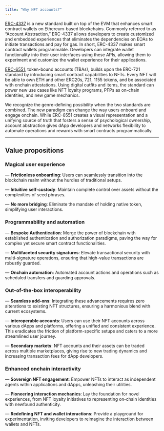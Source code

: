 ```yaml
---
title: "Why NFT accounts?"
---
```


[ERC-4337](https://eips.ethereum.org/EIPS/eip-4337) is a new standard built on top of the EVM that enhances smart contract wallets on Ethereum-based blockchains. Commonly referred to as “Account Abstraction,” ERC-4337 allows developers to create customized and embedded experiences that eliminates the dependencies on EOAs to initiate transactions and pay for gas. In short, ERC-4337 makes smart contract wallets programmable. Developers can integrate wallet functionality into their user interfaces using these APIs, allowing them to experiment and customize the wallet experience for their applications.

[ERC-6551](https://eips.ethereum.org/EIPS/eip-6551), token-bound accounts (TBAs), builds upon the ERC-721 standard by introducing smart contract capabilities to NFTs. Every NFT will be able to own ETH and other ERC20s, 721, 1155 tokens, and be associated with onchain attestations. Using digital outfits and items, the standard can power new use cases like NFT loyalty programs, PFPs as on-chain identities, and new game mechanics.

We recognize the genre-defining possibility when the two standards are combined. The new paradigm can change the way users onboard and engage onchain. While ERC-6551 creates a visual representation and a unifying source of truth that fosters a sense of psychological ownership, account abstraction gives dApp developers and networks flexibility to automate operations and rewards with smart contracts programmatically.

---

## Value propositions

### Magical user experience
— **Frictionless onboarding**: Users can seamlessly transition into the blockchain realm without the hurdles of traditional setups.

— **Intuitive self-custody**: Maintain complete control over assets without the complexities of seed phrases.

— **No more bridging**: Eliminate the mandate of holding native token, simplifying user interactions.

### Programmability and automation
— **Bespoke Authentication**: Merge the power of blockchain with established authentication and authorization paradigms, paving the way for complex yet secure smart contract functionalities.

— **Multifaceted security signatures**: Elevate transactional security with multi-signature operations, ensuring that high-value transactions are robustly guarded.

— **Onchain automation**: Automated account actions and operations such as scheduled transfers and guarding approvals.

### Out-of-the-box interoperability
— **Seamless add-ons**: Integrating these advancements requires zero alterations to existing NFT structures, ensuring a harmonious blend with current ecosystems.

— **interoperable accounts**: Users can use their NFT accounts across various dApps and platforms, offering a unified and consistent experience. This eradicates the friction of platform-specific setups and caters to a more streamlined user journey.

— **Secondary markets**: NFT accounts and their assets can be traded across multiple marketplaces, giving rise to new trading dynamics and increasing transaction fees for dApp developers.

### Enhanced onchain interactivity 
— **Sovereign NFT engagement**: Empower NFTs to interact as independent agents within applications and dApps, unleashing their utilities.

— **Pioneering interaction mechanics**: Lay the foundation for novel experiences, from NFT loyalty initiatives to representing on-chain identities with newfound authenticity.

— **Redefining NFT and wallet interactions**: Provide a playground for experimentation, inviting developers to reimagine the interaction between wallets and NFTs.
